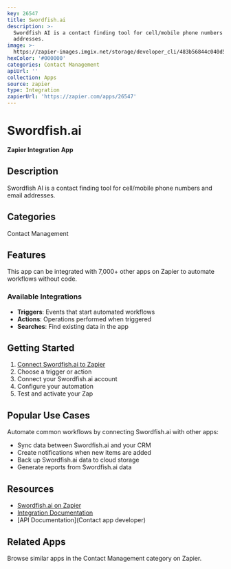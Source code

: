 ```yaml
---
key: 26547
title: Swordfish.ai
description: >-
  Swordfish AI is a contact finding tool for cell/mobile phone numbers and email
  addresses.
image: >-
  https://zapier-images.imgix.net/storage/developer_cli/483b56844c040d58537507b422b3e1af.png?auto=format%2Ccompress&ixlib=python-3.0.0&q=50
hexColor: '#000000'
categories: Contact Management
apiUrl: ''
collection: Apps
source: zapier
type: Integration
zapierUrl: 'https://zapier.com/apps/26547'
---
```

# Swordfish.ai

**Zapier Integration App**

## Description

Swordfish AI is a contact finding tool for cell/mobile phone numbers and email addresses.

## Categories

Contact Management

## Features

This app can be integrated with 7,000+ other apps on Zapier to automate workflows without code.

### Available Integrations

- **Triggers**: Events that start automated workflows
- **Actions**: Operations performed when triggered
- **Searches**: Find existing data in the app

## Getting Started

1. [Connect Swordfish.ai to Zapier](https://zapier.com/apps/26547)
2. Choose a trigger or action
3. Connect your Swordfish.ai account
4. Configure your automation
5. Test and activate your Zap

## Popular Use Cases

Automate common workflows by connecting Swordfish.ai with other apps:

- Sync data between Swordfish.ai and your CRM
- Create notifications when new items are added
- Back up Swordfish.ai data to cloud storage
- Generate reports from Swordfish.ai data

## Resources

- [Swordfish.ai on Zapier](https://zapier.com/apps/26547)
- [Integration Documentation](https://zapier.com/apps/26547/integrations)
- [API Documentation](Contact app developer)

## Related Apps

Browse similar apps in the Contact Management category on Zapier.
